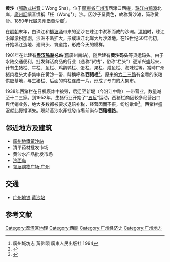 {{otheruses|subject=广州市一個地方|other=東亞一種季節性的氣象現象|黄沙}}
'''黄沙'''（[[郵政式拼音|郵政式拼音]]：Wong Sha）'''，'''位于[[廣東省|廣東省]][[广州市|广州市]]西濠口西邊，[[珠江|珠江]][[白鹅潭|白鹅潭]]北岸，[[廣州話|廣州話]]讀音慣稱「枉（Wong²）」沙。因沙子呈黄色，故称黄沙滩，简称黄沙。1850年代屬恩州堡黃沙鄉<ref>廣州城坊志 黃佛頤 廣東人民出版社 1994 </ref>。

在[[明朝|明朝]]末年，由珠江和[[柳波涌|柳波涌]]带来的泥沙在珠江中淤积而成的沙洲。[[清朝|清朝]]时，珠江沿岸淤积加剧，沙洲不断扩大，形成珠江北岸大片沙滩地。在19世纪50年代初，开始填江造地、建码头、筑道路，形成今天的模样。

1901年在此建有'''[[粤汉铁路|粤汉铁路]]总站'''(舊廣州南站)，随后建有'''黄沙码头'''等货运码头。由于水陆交通便利，批发鲜活商品的行业（通称“货栈”，俗称“栏头”）逐渐兴盛起来，计有生猪栏、牛栏、鱼栏、鸡鹅鸭栏、蛋栏、果栏、咸鱼栏、海味栏等。當時广州猪肉栏头大多集中在黄沙一带，時稱呼為'''西猪栏'''<ref>{{Cite web|url=http://www.gzsdfz.org.cn/zjgz/ycls/201505/t20150511_26819.html|title=西猪栏路|accessdate=|author=|date=2015-05-11|publisher=南方日报|archive-url=https://web.archive.org/web/20171020135633/http://www.gzsdfz.org.cn/zjgz/ycls/201505/t20150511_26819.html|archive-date=2017-10-20|dead-url=yes}}</ref>。原来的[[六二三路|六二三路]]有全粵的米粮供应基地，与生猪栏、后面的鸡栏连成一片，形成了专门的大集市。

1938年西猪栏在日机轰炸中被毁，后迁至新堤（今沿江中路）一带营业，数量减至十二三家。到1952年，生猪行业开始了“[[三反五反运动|五反]]”运动，西猪栏商因较多经营出口與代销业务，绝大多数都被要求退赔补税，经营因而不振，纷纷歇业<ref>{{Cite web|url=http://www.gzzxws.gov.cn/gzws/gzws/ml/36/200809/t20080916_8045_2.htm|title=广州生猪栏|accessdate=|author=黄宗海|date=|publisher=廣州文史|archive-date=2017-10-20|archive-url=https://web.archive.org/web/20171020135840/http://www.gzzxws.gov.cn/gzws/gzws/ml/36/200809/t20080916_8045_2.htm|dead-url=no}}</ref>。西猪栏盛況就此慢慢消失。現時黃沙水產批發市場前尚存'''西豬欄路'''。

== 邻近地方及建筑 ==
*[[廣州地鐵|廣州地鐵]][[黃沙站|黃沙站]]
*清平药材批发市场
*黄沙水产品批发市场
*[[沙面岛|沙面岛]]
*[[领展购物广场·广州|领展购物广场·广州]]

== 交通 ==
*[[广州地铁|广州地铁]] {{广州地铁车站编号|1|05}} {{广州地铁车站编号|6|07}}[[黄沙站|黄沙站]]

== 参考文献 ==
{{Reflist}}

[[Category:荔湾区地理|Category:荔湾区地理]]
[[Category:西關|Category:西關]]
[[Category:广州经济史|Category:广州经济史]]
[[Category:广州地方|Category:广州地方]]

{{GZ-stub}}
